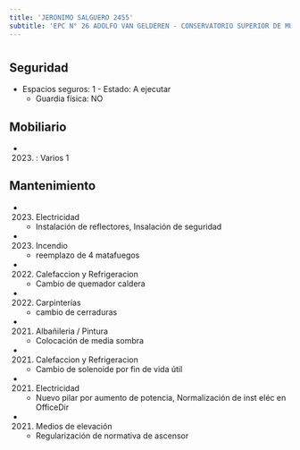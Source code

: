 ```yaml
---
title: 'JERONIMO SALGUERO 2455'
subtitle: 'EPC N° 26 ADOLFO VAN GELDEREN - CONSERVATORIO SUPERIOR DE MÚSICA MANUEL DE FALLA - ANEXO 2 - JIC N° 09/01°'
---
```


#


## Seguridad

*  Espacios seguros: 1 - Estado: A ejecutar 
    + Guardia física: NO





## Mobiliario

*  (2023) : Varios 1 





## Mantenimiento

*  (2023) Electricidad 
    + Instalación de reflectores, Insalación de seguridad

*  (2023) Incendio 
    + reemplazo de  4 matafuegos

*  (2022) Calefaccion y Refrigeracion 
    + Cambio de quemador caldera

*  (2022) Carpinterías 
    + cambio de cerraduras

*  (2021) Albañileria / Pintura 
    + Colocación de media sombra

*  (2021) Calefaccion y Refrigeracion 
    + Cambio de solenoide por fin de vida útil

*  (2021) Electricidad 
    + Nuevo pilar por aumento de potencia, Normalización de inst eléc en OfficeDir

*  (2021) Medios de elevación 
    + Regularización de normativa de ascensor



